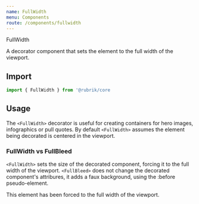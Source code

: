 ```yaml
---
name: FullWidth
menu: Components
route: /components/fullwidth
---
```



<head>FullWidth</head>

<lede>A decorator component that sets the element to the full width of the viewport.</lede>  

## Import

```javascript
import { FullWidth } from '@rubrik/core
```

## Usage

The `<FullWidth>` decorator is useful for creating containers for hero images, infographics or pull quotes. 
By default `<FullWidth>` assumes the element being decorated is centered in the viewport.

### FullWidth vs FullBleed
`<FullWidth>` sets the size of the decorated component, forcing it to the full width of the viewport. 
`<FullBleed>` does not change the decorated component's attribures, it adds a faux background, using the :before pseudo-element.


<Playground>
  <FullWidth>
    <Text
      variant="paragon"
      color="white.0"
      bg="gray.1"
      p={4}
      mx="auto"
      maxWidth="50%"
    >
      This element has been forced to the full width of the viewport.
    </Text>
  </FullWidth>
</Playground>